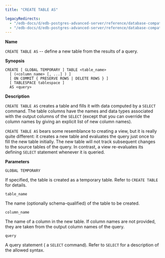 ```yaml
---
title: "CREATE TABLE AS"

legacyRedirects:
  - "/edb-docs/d/edb-postgres-advanced-server/reference/database-compatibility-for-oracle-developers-sql-guide/13/create_table_as.html"
  - "/edb-docs/d/edb-postgres-advanced-server/reference/database-compatibility-for-oracle-developers-sql-guide/latest/create_table_as.html"
---
```


<div id="create_table_as" class="registered_link"></div>

**Name**

`CREATE TABLE AS` -- define a new table from the results of a query.

**Synopsis**

```text
CREATE [ GLOBAL TEMPORARY ] TABLE <table_name>
  [ (<column_name> [, ...] ) ]
  [ ON COMMIT { PRESERVE ROWS | DELETE ROWS } ]
  [ TABLESPACE tablespace ]
  AS <query>
```

**Description**

`CREATE TABLE AS` creates a table and fills it with data computed by a `SELECT` command. The table columns have the names and data types associated with the output columns of the `SELECT` (except that you can override the column names by giving an explicit list of new column names).

`CREATE TABLE AS` bears some resemblance to creating a view, but it is really quite different: it creates a new table and evaluates the query just once to fill the new table initially. The new table will not track subsequent changes to the source tables of the query. In contrast, a view re-evaluates its defining `SELECT` statement whenever it is queried.

**Parameters**

`GLOBAL TEMPORARY`

 If specified, the table is created as a temporary table. Refer to `CREATE TABLE` for details.

`table_name`

 The name (optionally schema-qualified) of the table to be created.

`column_name`

 The name of a column in the new table. If column names are not provided, they are taken from the output column names of the query.

`query`

 A query statement ( a `SELECT` command). Refer to `SELECT` for a description of the allowed syntax.
